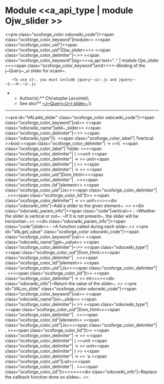 =Module <<a_api_type | module Ojw_slider >> =
<<pre class="ocsforge_color odocwiki_code"|<<span class="ocsforge_color_keyword"|module>> <<span class="ocsforge_color_uid"|<<span class="ocsforge_color_uid"|Ojw_slider>>>> <<span class="ocsforge_color_delimiter"|~:>> <<span class="ocsforge_color_keyword"|sig>><<a_api text=".." | module Ojw_slider >><<span class="ocsforge_color_keyword"|end>>>>~Binding of the j~Query~_ui slider for ocaml~.


    ~To use it~, you must include jquery~-ui~.js and jquery~-~1~.~9~.~1~.js
**Author(s):** Christophe Lecointe\\
**See also** [[ http://api.jqueryui.com/slider/ |~J~Query~U~I slider~.]]\\

----
<<pre id="VALadd_slider" class="ocsforge_color odocwiki_code"|<<span class="ocsforge_color_keyword"|val>> <<span class="odocwiki_name"|add~_slider>> <<span class="ocsforge_color_delimiter"|~:>> <<span class="odocwiki_type"|\\  <<span class="ocsforge_color_label"| ?vertical: >>bool <<span class="ocsforge_color_delimiter"| -> >>\\  <<span class="ocsforge_color_label"| ?slide: >><<span class="ocsforge_color_delimiter"| ( >>unit <<span class="ocsforge_color_delimiter"| -> >> unit<<span class="ocsforge_color_delimiter"| ) >> <<span class="ocsforge_color_delimiter"| -> >> <<span class="ocsforge_color_uid"|Dom_html>><<span class="ocsforge_color_delimiter"| . >><<span class="ocsforge_color_lid"|element>> <<span class="ocsforge_color_uid"|Js>><<span class="ocsforge_color_delimiter"| . >><<span class="ocsforge_color_lid"|t>> <<span class="ocsforge_color_delimiter"| -> >> unit>>>><<div class="odocwiki_info"|~Add a slider to the given element~.
>>
<<div class="odocwiki_param_info"|<<span class="code"|vertical>> : ~Whether the slider is vertical or not~. ~If it is not present~, the slider will be horizontal~.>>
<<div class="odocwiki_param_info"|<<span class="code"|slide>> : ~A function called during each slide~.>>
<<pre id="VALget_value" class="ocsforge_color odocwiki_code"|<<span class="ocsforge_color_keyword"|val>> <<span class="odocwiki_name"|get~_value>> <<span class="ocsforge_color_delimiter"|~:>> <<span class="odocwiki_type"|<<span class="ocsforge_color_uid"|Dom_html>><<span class="ocsforge_color_delimiter"| . >><<span class="ocsforge_color_lid"|element>> <<span class="ocsforge_color_uid"|Js>><<span class="ocsforge_color_delimiter"| . >><<span class="ocsforge_color_lid"|t>> <<span class="ocsforge_color_delimiter"| -> >> int>>>><<div class="odocwiki_info"|~Return the value of the slider~.
>>
<<pre id="VALon_slide" class="ocsforge_color odocwiki_code"|<<span class="ocsforge_color_keyword"|val>> <<span class="odocwiki_name"|on~_slide>> <<span class="ocsforge_color_delimiter"|~:>> <<span class="odocwiki_type"|<<span class="ocsforge_color_uid"|Dom_html>><<span class="ocsforge_color_delimiter"| . >><<span class="ocsforge_color_lid"|element>> <<span class="ocsforge_color_uid"|Js>><<span class="ocsforge_color_delimiter"| . >><<span class="ocsforge_color_lid"|t>> <<span class="ocsforge_color_delimiter"| -> >> <<span class="ocsforge_color_delimiter"| ( >>unit <<span class="ocsforge_color_delimiter"| -> >> unit<<span class="ocsforge_color_delimiter"| ) >> <<span class="ocsforge_color_delimiter"| -> >> 'a <<span class="ocsforge_color_uid"|Lwt>><<span class="ocsforge_color_delimiter"| . >><<span class="ocsforge_color_lid"|t>>>>>><<div class="odocwiki_info"|~Replace the callback function done on slides~.
>>
